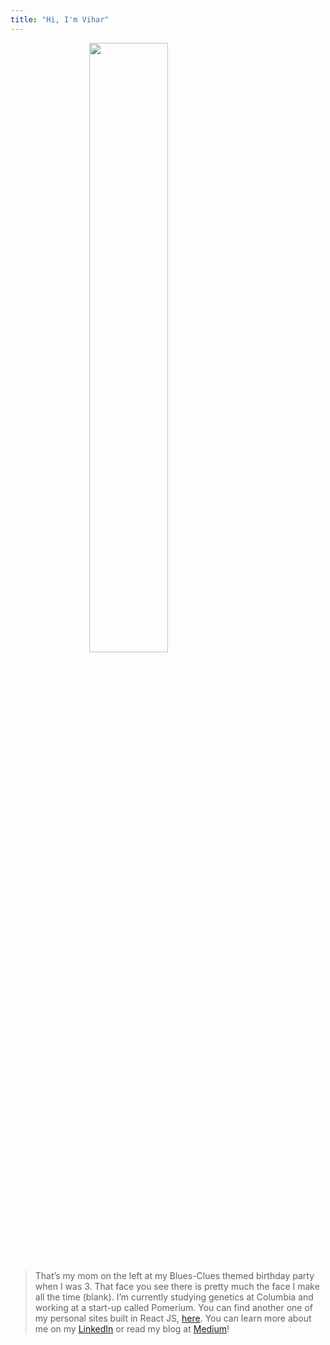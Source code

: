 ```yaml
---
title: "Hi, I'm Vihar"
---
```


<div class="jumbotron">

<img src="./assets/vihar.png" style="display: block; margin-left: auto; margin-right: auto; width: 50%;">

<blockquote>
  <p>That's my mom on the left at my Blues-Clues themed birthday party when I was 3. That face you see there is pretty much the face I make all the time (blank). I'm currently studying genetics at Columbia and working at a start-up called Pomerium. You can find another one of  my personal sites built in React JS, [here](https://www.vihardesu.com/). You can learn more about me on my [LinkedIn](https://www.linkedin.com/in/vihar-desu/) or read my blog at [Medium](https://medium.com/@vihardesu)!</p>
  
</blockquote>
</div>

